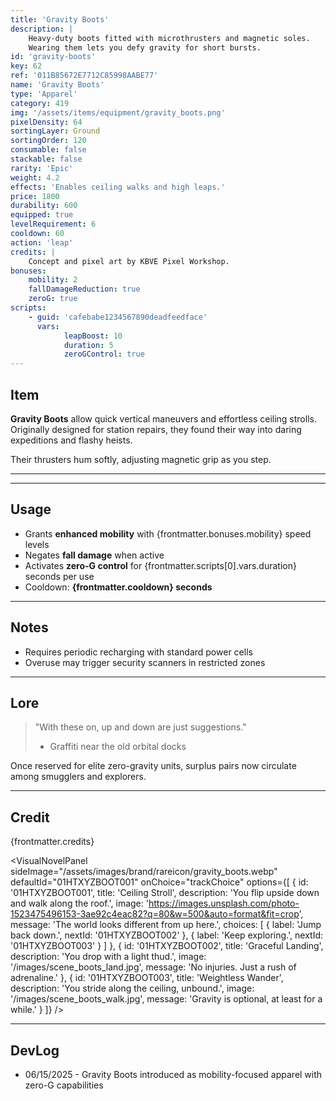 ```yaml
---
title: 'Gravity Boots'
description: |
    Heavy-duty boots fitted with microthrusters and magnetic soles.
    Wearing them lets you defy gravity for short bursts.
id: 'gravity-boots'
key: 62
ref: '011B85672E7712C85998AABE77'
name: 'Gravity Boots'
type: 'Apparel'
category: 419
img: '/assets/items/equipment/gravity_boots.png'
pixelDensity: 64
sortingLayer: Ground
sortingOrder: 120
consumable: false
stackable: false
rarity: 'Epic'
weight: 4.2
effects: 'Enables ceiling walks and high leaps.'
price: 1800
durability: 600
equipped: true
levelRequirement: 6
cooldown: 60
action: 'leap'
credits: |
    Concept and pixel art by KBVE Pixel Workshop.
bonuses:
    mobility: 2
    fallDamageReduction: true
    zeroG: true
scripts:
    - guid: 'cafebabe1234567890deadfeedface'
      vars:
            leapBoost: 10
            duration: 5
            zeroGControl: true
---
```



## Item

**Gravity Boots** allow quick vertical maneuvers and effortless ceiling strolls.
Originally designed for station repairs, they found their way into daring expeditions and flashy heists.

Their thrusters hum softly, adjusting magnetic grip as you step.

---

<ItemDBPanel data={frontmatter} />

---

## Usage

- Grants **enhanced mobility** with {frontmatter.bonuses.mobility} speed levels
- Negates **fall damage** when active
- Activates **zero-G control** for {frontmatter.scripts[0].vars.duration} seconds per use
- Cooldown: **{frontmatter.cooldown} seconds**

---

## Notes

- Requires periodic recharging with standard power cells
- Overuse may trigger security scanners in restricted zones

---

## Lore

> "With these on, up and down are just suggestions."
> - Graffiti near the old orbital docks

Once reserved for elite zero-gravity units, surplus pairs now circulate among smugglers and explorers.

---

## Credit

{frontmatter.credits}

<VisualNovelPanel
  sideImage="/assets/images/brand/rareicon/gravity_boots.webp"
  defaultId="01HTXYZBOOT001"
  onChoice="trackChoice"
  options={[
    {
      id: '01HTXYZBOOT001',
      title: 'Ceiling Stroll',
      description: 'You flip upside down and walk along the roof.',
      image: 'https://images.unsplash.com/photo-1523475496153-3ae92c4eac82?q=80&w=500&auto=format&fit=crop',
      message: 'The world looks different from up here.',
      choices: [
        { label: 'Jump back down.', nextId: '01HTXYZBOOT002' },
        { label: 'Keep exploring.', nextId: '01HTXYZBOOT003' }
      ]
    },
    {
      id: '01HTXYZBOOT002',
      title: 'Graceful Landing',
      description: 'You drop with a light thud.',
      image: '/images/scene_boots_land.jpg',
      message: 'No injuries. Just a rush of adrenaline.'
    },
    {
      id: '01HTXYZBOOT003',
      title: 'Weightless Wander',
      description: 'You stride along the ceiling, unbound.',
      image: '/images/scene_boots_walk.jpg',
      message: 'Gravity is optional, at least for a while.'
    }
  ]}
/>

---

## DevLog

- 06/15/2025 - Gravity Boots introduced as mobility-focused apparel with zero-G capabilities

